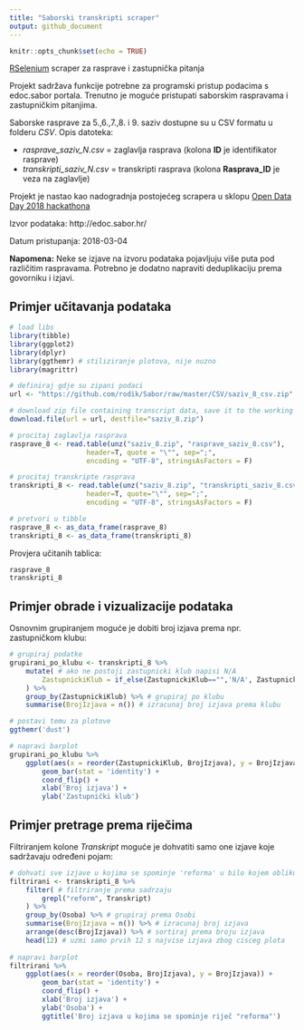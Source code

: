 ```yaml
---
title: "Saborski transkripti scraper"
output: github_document
---
```


```r
knitr::opts_chunk$set(echo = TRUE)
```

[RSelenium](https://github.com/ropensci/RSelenium) scraper za rasprave i zastupnička pitanja

Projekt sadržava funkcije potrebne za programski pristup podacima s edoc.sabor portala. Trenutno je moguće pristupati saborskim raspravama i zastupničkim pitanjima.

Saborske rasprave za 5.,6.,7.,8. i 9. saziv dostupne su u CSV formatu u folderu _CSV_. Opis datoteka:

* _rasprave_saziv_N.csv_ = zaglavlja rasprava (kolona **ID** je identifikator rasprave)
* _transkripti_saziv_N.csv_ = transkripti rasprava (kolona **Rasprava_ID** je veza na zaglavlje)


Projekt je nastao kao nadogradnja postojećeg scrapera u sklopu [Open Data Day 2018 hackathona](https://www.meetup.com/HrOpen/events/247705753/)

Izvor podataka: http://edoc.sabor.hr/

Datum pristupanja: 2018-03-04

**Napomena:** Neke se izjave na izvoru podataka pojavljuju više puta pod različitim raspravama. Potrebno je dodatno napraviti deduplikaciju prema govorniku i izjavi.

## Primjer učitavanja podataka

```r
# load libs
library(tibble)
library(ggplot2)
library(dplyr)
library(ggthemr) # stiliziranje plotova, nije nuzno
library(magrittr)

# definiraj gdje su zipani podaci
url <- "https://github.com/rodik/Sabor/raw/master/CSV/saziv_8_csv.zip"

# download zip file containing transcript data, save it to the working directory
download.file(url = url, destfile="saziv_8.zip") 

# procitaj zaglavlja rasprava
rasprave_8 <- read.table(unz("saziv_8.zip", "rasprave_saziv_8.csv"), 
                   header=T, quote = "\"", sep=";", 
                   encoding = "UTF-8", stringsAsFactors = F)

# procitaj transkripte rasprava
transkripti_8 <- read.table(unz("saziv_8.zip", "transkripti_saziv_8.csv"), 
                   header=T, quote="\"", sep=";",
                   encoding = "UTF-8", stringsAsFactors = F)

# pretvori u tibble
rasprave_8 <- as_data_frame(rasprave_8)
transkripti_8 <- as_data_frame(transkripti_8)
```

Provjera učitanih tablica:

```r
rasprave_8
transkripti_8
```

## Primjer obrade i vizualizacije podataka

Osnovnim grupiranjem moguće je dobiti broj izjava prema npr. zastupničkom klubu:

```r
# grupiraj podatke
grupirani_po_klubu <- transkripti_8 %>% 
    mutate( # ako ne postoji zastupnicki klub napisi N/A
        ZastupnickiKlub = if_else(ZastupnickiKlub=="",'N/A', ZastupnickiKlub)
    ) %>%
    group_by(ZastupnickiKlub) %>% # grupiraj po klubu
    summarise(BrojIzjava = n()) # izracunaj broj izjava prema klubu

# postavi temu za plotove
ggthemr('dust')    

# napravi barplot
grupirani_po_klubu %>%
    ggplot(aes(x = reorder(ZastupnickiKlub, BrojIzjava), y = BrojIzjava)) +
        geom_bar(stat = 'identity') +
        coord_flip() +
        xlab('Broj izjava') +
        ylab('Zastupnički klub')

```


## Primjer pretrage prema riječima

Filtriranjem kolone _Transkript_ moguće je dohvatiti samo one izjave koje sadržavaju određeni pojam:

```r
# dohvati sve izjave u kojima se spominje 'reforma' u bilo kojem obliku
filtrirani <- transkripti_8 %>% 
    filter( # filtriranje prema sadrzaju
        grepl("reform", Transkript)  
    ) %>% 
    group_by(Osoba) %>% # grupiraj prema Osobi
    summarise(BrojIzjava = n()) %>% # izracunaj broj izjava
    arrange(desc(BrojIzjava)) %>% # sortiraj prema broju izjava
    head(12) # uzmi samo prvih 12 s najvise izjava zbog cisceg plota
    
# napravi barplot
filtrirani %>%
    ggplot(aes(x = reorder(Osoba, BrojIzjava), y = BrojIzjava)) +
        geom_bar(stat = 'identity') +
        coord_flip() +
        xlab('Broj izjava') +
        ylab('Osoba') +
        ggtitle('Broj izjava u kojima se spominje riječ "reforma"')

```